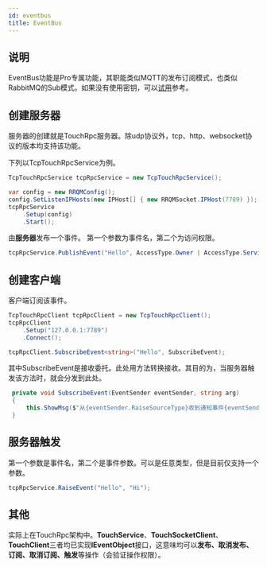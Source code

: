 ```yaml
---
id: eventbus
title: EventBus
---
```


## 说明

EventBus功能是Pro专属功能，其职能类似MQTT的发布订阅模式，也类似RabbitMQ的Sub模式。如果没有使用密钥，可以[试用](https://www.yuque.com/eo2w71/rrqm/80696720a95e415d94c87fa03642513d#Dfy2T)参考。 <a name="cmsde"></a>

## 创建服务器

服务器的创建就是TouchRpc服务器。除udp协议外，tcp、http、websocket协议的版本均支持该功能。

下列以TcpTouchRpcService为例。

```csharp
TcpTouchRpcService tcpRpcService = new TcpTouchRpcService();

var config = new RRQMConfig();
config.SetListenIPHosts(new IPHost[] { new RRQMSocket.IPHost(7789) });
tcpRpcService
    .Setup(config)
    .Start();

```

由**服务器**发布一个事件。
第一个参数为事件名，第二个为访问权限。

```csharp
tcpRpcService.PublishEvent("Hello", AccessType.Owner | AccessType.Service | AccessType.Everyone);
```

<a name="fesMG"></a>

## 创建客户端

客户端订阅该事件。

```csharp
TcpTouchRpcClient tcpRpcClient = new TcpTouchRpcClient();
tcpRpcClient
    .Setup("127.0.0.1:7789")
    .Connect();

tcpRpcClient.SubscribeEvent<string>("Hello", SubscribeEvent);

```

其中SubscribeEvent是接收委托。此处用方法转换接收。其目的为，当服务器触发该方法时，就会分发到此处。

```csharp
 private void SubscribeEvent(EventSender eventSender, string arg)
 {
     this.ShowMsg($"从{eventSender.RaiseSourceType}收到通知事件{eventSender.EventName}，信息：{arg}");
 }
```

<a name="lwUT0"></a>

## 服务器触发

第一个参数是事件名，第二个是事件参数。可以是任意类型，但是目前仅支持一个参数。

```csharp
tcpRpcService.RaiseEvent("Hello", "Hi");
```

<a name="cLPrt"></a>

## 其他

实际上在TouchRpc架构中。**TouchService**、**TouchSocketClient**、**TouchClient**三者均已实现**IEventObject**接口，这意味均可以**发布、取消发布、订阅、取消订阅、触发**等操作（会验证操作权限）。

